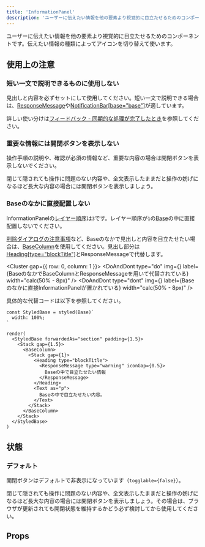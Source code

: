 ```yaml
---
title: 'InformationPanel'
description: 'ユーザーに伝えたい情報を他の要素より視覚的に目立たせるためのコンポーネントです。'
---
```



ユーザーに伝えたい情報を他の要素より視覚的に目立たせるためのコンポーネントです。伝えたい情報の種類によってアイコンを切り替えて使います。

<ComponentStory name="InformationPanel" />

## 使用上の注意

### 短い一文で説明できるものに使用しない

見出しと内容を必ずセットにして使用してください。短い一文で説明できる場合は、[ResponseMessage](/products/components/response-message/)や[NotificationBar[base="base"]](/products/components/notification-bar/)が適しています。

詳しい使い分けは[フィードバック - 同期的な処理が完了したとき](/products/design-patterns/feedback/#h3-6)を参照してください。

### 重要な情報には開閉ボタンを表示しない

操作手順の説明や、確認が必須の情報など、重要な内容の場合は開閉ボタンを表示しないでください。

閉じて隠されても操作に問題のない内容や、全文表示したままだと操作の妨げになるほど長大な内容の場合には開閉ボタンを表示しましょう。

### Baseのなかに直接配置しない

InformationPanelの[レイヤー順序](/products/design-tokens/z-index/#h2-1)は`3`です。レイヤー順序が`1`の[Base](/products/components/base/)の中に直接配置しないでください。

[削除ダイアログの注意事項](/products/design-patterns/delete-dialog/#h3-4)など、Baseのなかで見出しと内容を目立たせたい場合は、[BaseColumn](/products/components/base/base-column/)を使用してください。見出し部分は[Heading[type="blockTitle"]](/products/components/heading/)とResponseMessageで代替します。

<Cluster gap={{ row: 0, column: 1 }}>
  <DoAndDont
    type="do"
    img={<StaticImage src={imageDo} alt="do" />}
    label={<Text>BaseのなかでBaseColumnとResponseMessageを用いて代替されている</Text>}
    width="calc(50% - 8px)"
  />
  <DoAndDont
    type="dont"
    img={<StaticImage src={imageDont} alt="dont" />}
    label={<Text>Baseのなかに直接InformationPanelが置かれている</Text>}
    width="calc(50% - 8px)"
  />
</Cluster>

具体的な代替コードは以下を参照してください。

```tsx editable withStyled codeBlock
const StyledBase = styled(Base)`
  width: 100%;
`

render(
  <StyledBase forwardedAs="section" padding={1.5}>
    <Stack gap={1.5}>
      <BaseColumn>
        <Stack gap={1}>
          <Heading type="blockTitle">
            <ResponseMessage type="warning" iconGap={0.5}>
              Baseの中で目立たせたい情報
            </ResponseMessage>
          </Heading>
          <Text as="p">
            Baseの中で目立たせたい内容。
          </Text>
        </Stack>
      </BaseColumn>
    </Stack>
  </StyledBase>
)
```

## 状態
### デフォルト
開閉ボタンはデフォルトで非表示になっています（`togglable={false}`）。

閉じて隠されても操作に問題のない内容や、全文表示したままだと操作の妨げになるほど長大な内容の場合には開閉ボタンを表示しましょう。その場合は、ブラウザが更新されても開閉状態を維持するかどう必ず検討してから使用してください。

## Props

<ComponentPropsTable name="InformationPanel" />


